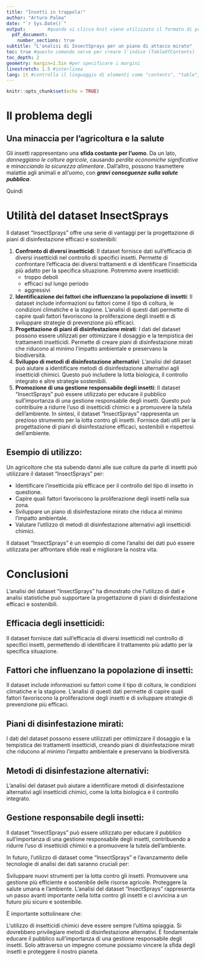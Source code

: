 ```yaml
---
title: "Insetti in trappola!"
author: "Arturo Palma"
date: "`r Sys.Date()`"
output:        #quando si clicca knit viene utilizzato il formato di prima riga (se ce ne sono diversi)
  pdf_document:     
    number_sections: true
subtitle: "L'analisi di InsectSprays per un piano di attacco mirato"
toc: true #questo comando serve per creare l'indice (TableOfContents)
toc_depth: 2
geometry: margin=1.5in #per specificare i margini
linestretch: 1.5 #interlinea
lang: it #controlla il linguaggio di elementi come "contents", "table", "figure", ecc.
---
```


```r
knitr::opts_chunk$set(echo = TRUE)
```
# Il problema degli \color{green}{insetti}\normalcolor

## Una minaccia per l'agricoltura e la salute

Gli insetti rappresentano una **sfida costante per l'uomo**. Da un lato, *danneggiano le colture agricole*, causando *perdite economiche significative* e *minacciando la sicurezza alimentare*. Dall'altro, possono trasmettere malattie agli animali e all'uomo, con ***gravi conseguenze sulla salute pubblica***.

Quindi

**\LARGE\color{red}{DISTRUGGIAMOLI}**\normalcolor\normalsize

**\LARGE\color{red}{TUTTI}**\normalcolor\normalsize

**\LARGE\color{red}{SUBITO}**\normalcolor\normalsize

# Utilità del dataset InsectSprays

Il dataset "InsectSprays" offre una serie di vantaggi per la progettazione di piani di disinfestazione efficaci e sostenibili:

1. **Confronto di diversi insetticidi**: Il dataset fornisce dati sull'efficacia di diversi insetticidi nel controllo di specifici insetti.
Permette di confrontare l'efficacia dei diversi trattamenti e di identificare l'insetticida più adatto per la specifica situazione. Potremmo avere insetticidi:
    - troppo deboli
    - efficaci sul lungo periodo
    - aggressivi
2. **Identificazione dei fattori che influenzano la popolazione di insetti**: Il dataset include informazioni su fattori come il tipo di coltura, le condizioni climatiche e la stagione.
L'analisi di questi dati permette di capire quali fattori favoriscono la proliferazione degli insetti e di sviluppare strategie di prevenzione più efficaci.
3. **Progettazione di piani di disinfestazione mirati**: I dati del dataset possono essere utilizzati per ottimizzare il dosaggio e la tempistica dei trattamenti insetticidi.
Permette di creare piani di disinfestazione mirati che riducono al minimo l'impatto ambientale e preservano la biodiversità.
4. **Sviluppo di metodi di disinfestazione alternativi**: L'analisi del dataset può aiutare a identificare metodi di disinfestazione alternativi agli insetticidi chimici.
Questo può includere la lotta biologica, il controllo integrato e altre strategie sostenibili.
5. **Promozione di una gestione responsabile degli insetti**: Il dataset "InsectSprays" può essere utilizzato per educare il pubblico sull'importanza di una gestione responsabile degli insetti.
Questo può contribuire a ridurre l'uso di insetticidi chimici e a promuovere la tutela dell'ambiente. In sintesi, il dataset "InsectSprays" rappresenta un prezioso strumento per la lotta contro gli insetti. Fornisce dati utili per la progettazione di piani di disinfestazione efficaci, sostenibili e rispettosi dell'ambiente.

## Esempio di utilizzo:

Un agricoltore che sta subendo danni alle sue colture da parte di insetti può utilizzare il dataset "InsectSprays" per:

- Identificare l'insetticida più efficace per il controllo del tipo di insetto in questione.
- Capire quali fattori favoriscono la proliferazione degli insetti nella sua zona.
- Sviluppare un piano di disinfestazione mirato che riduca al minimo l'impatto ambientale.
- Valutare l'utilizzo di metodi di disinfestazione alternativi agli insetticidi chimici.

Il dataset "InsectSprays" è un esempio di come l'analisi dei dati può essere utilizzata per affrontare sfide reali e migliorare la nostra vita.

# Conclusioni

L'analisi del dataset "InsectSprays" ha dimostrato che l'utilizzo di dati e analisi statistiche può supportare la progettazione di piani di disinfestazione efficaci e sostenibili.

## Efficacia degli insetticidi:

Il dataset fornisce dati sull'efficacia di diversi insetticidi nel controllo di specifici insetti, permettendo di identificare il trattamento più adatto per la specifica situazione.

## Fattori che influenzano la popolazione di insetti:

Il dataset include informazioni su fattori come il tipo di coltura, le condizioni climatiche e la stagione. L'analisi di questi dati permette di capire quali fattori favoriscono la proliferazione degli insetti e di sviluppare strategie di prevenzione più efficaci.

## Piani di disinfestazione mirati:

I dati del dataset possono essere utilizzati per ottimizzare il dosaggio e la tempistica dei trattamenti insetticidi, creando piani di disinfestazione mirati che riducono al minimo l'impatto ambientale e preservano la biodiversità.

## Metodi di disinfestazione alternativi:

L'analisi del dataset può aiutare a identificare metodi di disinfestazione alternativi agli insetticidi chimici, come la lotta biologica e il controllo integrato.

## Gestione responsabile degli insetti:

Il dataset "InsectSprays" può essere utilizzato per educare il pubblico sull'importanza di una gestione responsabile degli insetti, contribuendo a ridurre l'uso di insetticidi chimici e a promuovere la tutela dell'ambiente.

In futuro, l'utilizzo di dataset come "InsectSprays" e l'avanzamento delle tecnologie di analisi dei dati saranno cruciali per:

Sviluppare nuovi strumenti per la lotta contro gli insetti.
Promuovere una gestione più efficiente e sostenibile delle risorse agricole.
Proteggere la salute umana e l'ambiente.
L'analisi del dataset "InsectSprays" rappresenta un passo avanti importante nella lotta contro gli insetti e ci avvicina a un futuro più sicuro e sostenibile.

È importante sottolineare che:

L'utilizzo di insetticidi chimici deve essere sempre l'ultima spiaggia.
Si dovrebbero privilegiare metodi di disinfestazione alternativi.
È fondamentale educare il pubblico sull'importanza di una gestione responsabile degli insetti.
Solo attraverso un impegno comune possiamo vincere la sfida degli insetti e proteggere il nostro pianeta.
